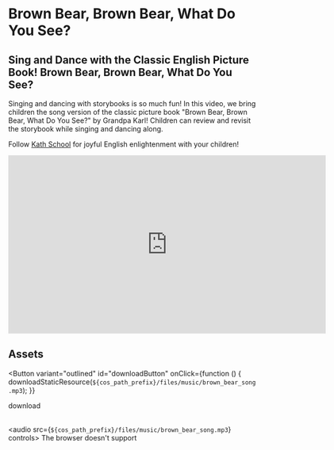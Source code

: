 
# Brown Bear, Brown Bear, What Do You See?

## Sing and Dance with the Classic English Picture Book! Brown Bear, Brown Bear, What Do You See?

Singing and dancing with storybooks is so much fun!
In this video, we bring children the song version of the classic picture book "Brown Bear, Brown Bear, What Do You See?" by Grandpa Karl!
Children can review and revisit the storybook while singing and dancing along.

Follow [Kath School](https://space.bilibili.com/20797715) for joyful English enlightenment with your children!

<iframe
  src="https://player.bilibili.com/player.html?bvid=BV1Bh4y1p7en&cid=1&page=1"
  scrolling="no"
  border="0"
  frameborder="no"
  framespacing="0"
  allowfullscreen="true"
  width="640"
  height="360"
></iframe>

## Assets

<Button
  variant="outlined"
  id="downloadButton"
  onClick={function () {
    downloadStaticResource(`${cos_path_prefix}/files/music/brown_bear_song.mp3`);
  }}
>
  download
</Button>
<br />
<br />

<audio src={`${cos_path_prefix}/files/music/brown_bear_song.mp3`} controls>
  The browser doesn't support
</audio>